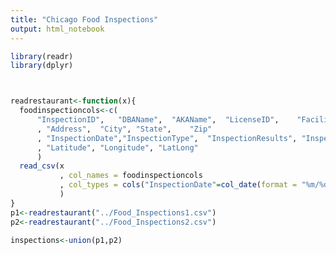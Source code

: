 ```yaml
---
title: "Chicago Food Inspections"
output: html_notebook
---
```


```r
library(readr)
library(dplyr)



readrestaurant<-function(x){
  foodinspectioncols<-c(
      "InspectionID",	"DBAName",	"AKAName",	"LicenseID",	"FacilityType", "Risk"
      , "Address",	"City",	"State",	"Zip"
      , "InspectionDate","InspectionType",	"InspectionResults", "InspectionNotes"
      ,	"Latitude",	"Longitude", "LatLong"
      )
  read_csv(x
           , col_names = foodinspectioncols
           , col_types = cols("InspectionDate"=col_date(format = "%m/%d/%Y"))
           )
}
p1<-readrestaurant("../Food_Inspections1.csv")
p2<-readrestaurant("../Food_Inspections2.csv")

inspections<-union(p1,p2)
```